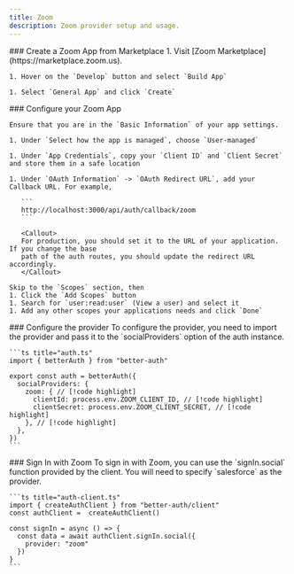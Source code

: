 ```yaml
---
title: Zoom
description: Zoom provider setup and usage.
---
```


<Steps>
  <Step> 
    ### Create a Zoom App from Marketplace
    1. Visit [Zoom Marketplace](https://marketplace.zoom.us).

    1. Hover on the `Develop` button and select `Build App`

    1. Select `General App` and click `Create`

  </Step>

  <Step> 
    ### Configure your Zoom App
    
    Ensure that you are in the `Basic Information` of your app settings.

    1. Under `Select how the app is managed`, choose `User-managed`

    1. Under `App Credentials`, copy your `Client ID` and `Client Secret` and store them in a safe location

    1. Under `OAuth Information` -> `OAuth Redirect URL`, add your Callback URL. For example,

       ```
       http://localhost:3000/api/auth/callback/zoom
       ```

       <Callout>
       For production, you should set it to the URL of your application. If you change the base
       path of the auth routes, you should update the redirect URL accordingly.
       </Callout>

    Skip to the `Scopes` section, then
    1. Click the `Add Scopes` button
    1. Search for `user:read:user` (View a user) and select it
    1. Add any other scopes your applications needs and click `Done`

  </Step>

  <Step>
    ### Configure the provider
    To configure the provider, you need to import the provider and pass it to the `socialProviders` option of the auth instance.

    ```ts title="auth.ts"
    import { betterAuth } from "better-auth"

    export const auth = betterAuth({
      socialProviders: {
        zoom: { // [!code highlight]
          clientId: process.env.ZOOM_CLIENT_ID, // [!code highlight]
          clientSecret: process.env.ZOOM_CLIENT_SECRET, // [!code highlight]
        }, // [!code highlight]
      },
    })
    ```

  </Step>

  <Step>
    ### Sign In with Zoom 
    To sign in with Zoom, you can use the `signIn.social` function provided by the client.
    You will need to specify `salesforce` as the provider.

    ```ts title="auth-client.ts"
    import { createAuthClient } from "better-auth/client"
    const authClient =  createAuthClient()

    const signIn = async () => {
      const data = await authClient.signIn.social({
        provider: "zoom"
      })
    }
    ```

  </Step>
</Steps>
